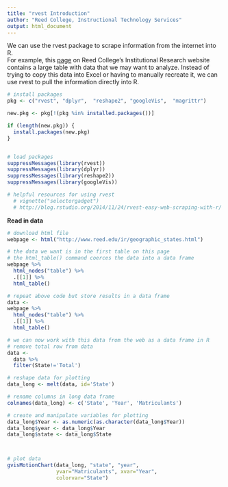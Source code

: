 ```yaml
---
title: "rvest Introduction"
author: "Reed College, Instructional Technology Services"
output: html_document
---
```


We can use the rvest package to scrape information from the internet into R.  
For example, this [page](http://www.reed.edu/ir/geographic_states.html) on Reed College's Institutional Research website contains a large table with data that we may want to analyze.  Instead of trying to copy this data into Excel or having to manually recreate it, we can use rvest to pull the information directly into R.


```r

# install packages 
pkg <- c("rvest", "dplyr",  "reshape2", "googleVis",  "magrittr")

new.pkg <- pkg[!(pkg %in% installed.packages())]

if (length(new.pkg)) {
  install.packages(new.pkg)
}


# load packages 
suppressMessages(library(rvest))
suppressMessages(library(dplyr))
suppressMessages(library(reshape2))
suppressMessages(library(googleVis))

# helpful resources for using rvest 
  # vignette("selectorgadget")
  # http://blog.rstudio.org/2014/11/24/rvest-easy-web-scraping-with-r/
```

**Read in data**
```r

# download html file
webpage <- html("http://www.reed.edu/ir/geographic_states.html")

# the data we want is in the first table on this page
# the html_table() command coerces the data into a data frame
webpage %>%
  html_nodes("table") %>%
  .[[1]] %>%
  html_table()
```

```r
# repeat above code but store results in a data frame
data <- 
webpage %>%
  html_nodes("table") %>%
  .[[1]] %>%
  html_table()
```


```r
# we can now work with this data from the web as a data frame in R
# remove total row from data 
data <- 
  data %>% 
  filter(State!='Total')

# reshape data for plotting 
data_long <- melt(data, id='State')

# rename columns in long data frame 
colnames(data_long) <- c('State', 'Year', 'Matriculants')

# create and manipulate variables for plotting
data_long$Year <- as.numeric(as.character(data_long$Year))
data_long$year <- data_long$Year
data_long$state <- data_long$State




```

```r
# plot data 
gvisMotionChart(data_long, "state", "year",
                yvar="Matriculants", xvar="Year",
                colorvar="State")



```


